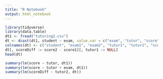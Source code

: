 ```yaml
---
title: "R Notebook"
output: html_notebook
---
```


```r
library(tidyverse)
library(data.table)
dt1 <- fread("tutoring2.csv")
dt <- dcast(dt1, student ~ exam, value.var = c("exam", "tutor", "score"))
colnames(dt) <- c("student", "exam1", "exam2", "tutor1", "tutor2", "score1", "score2")
dt[, scoreDiff := score2 - score1][, tutor1 := NULL]
head(dt)
```

```r
summary(lm(score ~ tutor, dt1))
summary(lm(score ~ tutor + exam, dt1))
summary(lm(scoreDiff ~ tutor2, dt))
```


